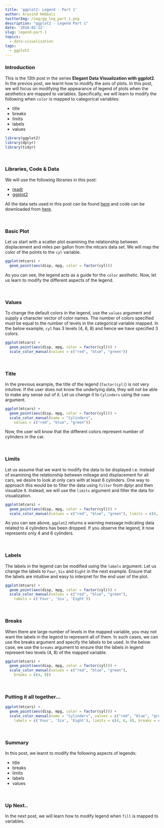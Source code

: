 ```yaml
---
title: 'ggplot2: Legend - Part 1'
author: Aravind Hebbali
twitterImg: /img/gg_leg_part_1.png
description: "ggplot2 - Legend Part 1"
date: '2018-02-12'
slug: legend-part-1
topics:
  - data-visualization
tags:
  - ggplot2
---
```


### Introduction

This is the 13th post in the series **Elegant Data Visualization with 
ggplot2**. In the previos post, we learnt how to modify the axis of plots. In 
this post, we will focus on modifying the appearance of legend of plots when 
the aesthetics are mapped to variables. Specifically, we will learn to modify 
the following when `color` is mapped to categorical variables:

- title
- breaks
- limits
- labels
- values

```r
library(ggplot2)
library(dplyr)
library(tidyr)
```

<br>

### Libraries, Code & Data

We will use the following libraries in this post:

- [readr](https://readr.tidyverse.org/)
- [ggplot2](https://ggplot2.tidyverse.org/)

All the data sets used in this post can be found [here](https://github.com/rsquaredacademy/datasets) 
and code can be downloaded from [here](https://gist.github.com/rsquaredacademy/f099b954fa8f5a84cd8e5a2a031f91db).

<br>

### Basic Plot

Let us start with a scatter plot examining the relationship between displacement
and miles per gallon from the mtcars data set. We will map the color of the points
to the `cyl` variable. 

```r
ggplot(mtcars) +
  geom_point(aes(disp, mpg, color = factor(cyl)))
```

As you can see, the legend acts as a guide for the `color` aesthetic. Now, let 
us learn to modify the different aspects of the legend.

<br>

### Values

To change the default colors in the legend, use the `values` argument and
supply a character vector of color names. The number of colors specified 
must be equal to the number of levels in the categorical variable mapped.
In the below example, `cyl` has 3 levels (4, 6, 8) and hence we have specified
3 colors.

```r
ggplot(mtcars) +
  geom_point(aes(disp, mpg, color = factor(cyl))) +
  scale_color_manual(values = c("red", "blue", "green"))
```

<br>

### Title

In the previous example, the title of the legend (`factor(cyl)`) is not very
intuitive. If the user does not know the underlying data, they will not be able
to make any sense out of it. Let us change it to `Cylinders` using the `name`
argument.

```r
ggplot(mtcars) +
  geom_point(aes(disp, mpg, color = factor(cyl))) +
  scale_color_manual(name = "Cylinders", 
    values = c("red", "blue", "green"))
```

Now, the user will know that the different colors represent number of cylinders in
the car.

<br>

### Limits

Let us assume that we want to modify the data to be displayed i.e. instead of 
examining the relationship between mileage and displacement for all cars, we 
desire to look at only cars with at least 6 cylinders. One way to approach this
would be to filter the data using `filter` from dplyr and then visualize it. 
Instead, we will use the `limits` argument and filter the data for visualization.

```r
ggplot(mtcars) +
  geom_point(aes(disp, mpg, color = factor(cyl))) +
  scale_color_manual(values = c("red", "blue", "green"), limits = c(6, 8))
```

As you can see above, `ggplot2` returns a warning message indicating data related
to 4 cylinders has been dropped. If you observe the legend, it now represents 
only 4 and 6 cylinders.

<br>

### Labels

The labels in the legend can be modified using the `labels` argument. Let us 
change the labels to `Four`, `Six` and `Eight` in the next example. Ensure that
the labels are intuitive and easy to interpret for the end user of the plot.

```r
ggplot(mtcars) +
  geom_point(aes(disp, mpg, color = factor(cyl))) +
  scale_color_manual(values = c("red", "blue", "green"),
    labels = c('Four', 'Six', 'Eight'))
```

<br>

### Breaks

When there are large number of levels in the mapped variable, you may not 
want the labels in the legend to represent all of them. In such cases, we can 
use the breaks argument and specify the labels to be used. In the below case, 
we use the `breaks` argument to ensure that the labels in legend represent 
two levels (4, 8) of the mapped variable.

```r
ggplot(mtcars) +
  geom_point(aes(disp, mpg, color = factor(cyl))) +
  scale_color_manual(values = c("red", "blue", "green"),
    breaks = c(4, 8))
```

<br>

### Putting it all together...

```r
ggplot(mtcars) +
  geom_point(aes(disp, mpg, color = factor(cyl))) +
  scale_color_manual(name = "Cylinders", values = c("red", "blue", "green"),
    labels = c('Four', 'Six', 'Eight'), limits = c(4, 6, 8), breaks = c(4, 6, 8))
```

<br>

### Summary

In this post, we learnt to modify the following aspects of legends: 

- title
- breaks
- limits
- labels
- values

<br>

### Up Next..

In the next post, we will learn how to modify legend when `fill` is mapped to variables.

<br>
